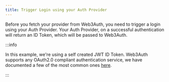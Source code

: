 ```yaml
---
title: Trigger Login using your Auth Provider
---
```


Before you fetch your provider from Web3Auth, you need to trigger a login using your Auth Provider. Your Auth Provider, on a successful authentication
will return an ID Token, which will be passed to Web3Auth.

:::info

In this example, we're using a self created JWT ID Token. Web3Auth supports any OAuth2.0 compliant authentication service, we have documented a few of
the most common ones [here](/auth-provider-setup/).

:::
